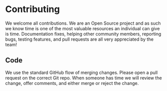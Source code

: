 # Contributing

We welcome all contributions. We are an Open Source project and as such we know time is one of the most valuable resources an individual can give is time. Documentation fixes, helping other community members, reporting bugs, testing features, and pull requests are all very appreciated by the team!

## Code

We use the standard GitHub flow of merging changes. Please open a pull request on the correct Git repo. When someone has time we will review the change, offer comments, and either merge or reject the change.
